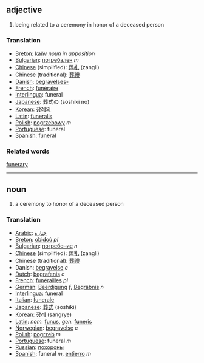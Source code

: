 == adjective ==
# being related to a ceremony in honor of a deceased person

=== Translation ===
*[[Breton]]: [[kañv]] ''noun in apposition''
*[[Bulgarian]]: [[погребален]] ''m''
*[[Chinese]] (simplified): [[葬礼]] (zangli)
*Chinese (traditional): [[葬禮]]
*[[Danish]]: [[begravelses-]]
*[[French]]: [[funéraire]]
*[[Interlingua]]: funeral
*[[Japanese]]: 葬式の (soshiki no)
*[[Korean]]: [[장례의]]
*[[Latin]]: [[funeralis]]
*[[Polish]]: [[pogrzebowy]] ''m''
*[[Portuguese]]: funeral
*[[Spanish]]: funeral

=== Related words ===
[[funerary]]
----

== noun ==
# a ceremony to honor of a deceased person

=== Translation ===
*[[Arabic]]: [[جنازة]]
*[[Breton]]: [[obidoù]] ''pl''
*[[Bulgarian]]: [[погребение]] ''n''
*[[Chinese]] (simplified): [[葬礼]] (zangli)
*Chinese (traditional): [[葬禮]]
*Danish: [[begravelse]] ''c''
*[[Dutch]]: [[begrafenis]] ''c''
*[[French]]: [[funérailles]] ''pl''
*[[German]]: [[Beerdigung]] ''f'', [[Begräbnis]] ''n''
*[[Interlingua]]: funeral
*[[Italian]]: [[funerale]]
*[[Japanese]]: [[葬式]] (soshiki)
*[[Korean]]: [[장례]] (sangrye)
*[[Latin]]: ''nom.'' [[funus]], ''gen.'' [[funeris]]
*[[Norwegian]]: [[begravelse]] ''c''
*[[Polish]]: [[pogrzeb]] ''m''
*[[Portuguese]]: funeral ''m''
*[[Russian]]: [[похороны]]
*[[Spanish]]: funeral ''m'', [[entierro]] ''m''